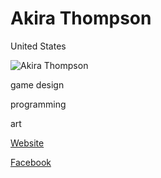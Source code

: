 # Akira Thompson

<Location>

United States

</Location>

![Akira Thompson](https://78.media.tumblr.com/f6eb6bc33975f3477461dc05bc2bbd52/tumblr_oc315wLeEr1tgac0jo1_400.gif)

<Skills>

game design

programming

art

</Skills>

<Personal>

[Website](http://rainb.ro)

[Facebook](https://www.facebook.com/RainBrosGames)

</Personal>


